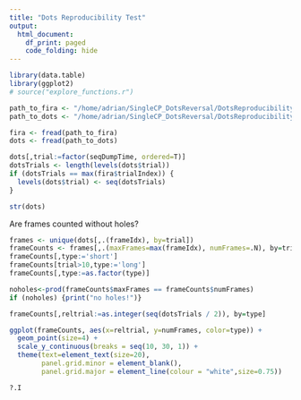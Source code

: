 ```yaml
---
title: "Dots Reproducibility Test"
output:
  html_document:
    df_print: paged
    code_folding: hide
---
```


```r
library(data.table)
library(ggplot2)
# source("explore_functions.r")
```

```r
path_to_fira <- "/home/adrian/SingleCP_DotsReversal/DotsReproducibilityTest/raw/2019_09_23_14_49/2019_09_23_14_49_FIRA.csv"
path_to_dots <- "/home/adrian/SingleCP_DotsReversal/DotsReproducibilityTest/raw/2019_09_23_14_49/2019_09_23_14_49_dotsPositions.csv"
```

```r
fira <- fread(path_to_fira)
dots <- fread(path_to_dots)
```

```r
dots[,trial:=factor(seqDumpTime, ordered=T)]
dotsTrials <- length(levels(dots$trial))
if (dotsTrials == max(fira$trialIndex)) {
  levels(dots$trial) <- seq(dotsTrials)
}
```

```r
str(dots)
```

Are frames counted without holes?
```r
frames <- unique(dots[,.(frameIdx), by=trial])
frameCounts <- frames[,.(maxFrames=max(frameIdx), numFrames=.N), by=trial]
frameCounts[,type:='short']
frameCounts[trial>10,type:='long']
frameCounts[,type:=as.factor(type)]
```

```r
noholes<-prod(frameCounts$maxFrames == frameCounts$numFrames)
if (noholes) {print("no holes!")}
```

```r
frameCounts[,reltrial:=as.integer(seq(dotsTrials / 2)), by=type]
```

```r
ggplot(frameCounts, aes(x=reltrial, y=numFrames, color=type)) + 
  geom_point(size=4) +
  scale_y_continuous(breaks = seq(10, 30, 1)) +
  theme(text=element_text(size=20),
        panel.grid.minor = element_blank(),
        panel.grid.major = element_line(colour = "white",size=0.75))
```

```r
?.I
```

